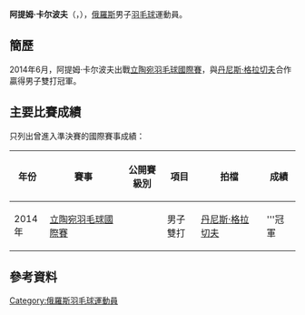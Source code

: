 {{noteTA|G1=Badminton}}
{{Infobox 羽球選手
| playername              = 阿提姆·卡尔波夫<br />{{lang|ru|Артем Карпов}}<br /><small>({{lang|en|Artem Karpov}})</small>
| image                   = 
| size                    = 
| caption                 = 
| birth_name              = 
| date_of_birth           = {{birth_date_and_age|1986|9|23}}
| place_of_birth          = 
| height                  = 
| weight                  = 
| event                   = 男子單打、男子雙打
| country                 = {{RUS}}
| years_started           =
| handedness              = 
| coach                   = 
| highest_ranking         = 第237位（男單）
| date_of_highest_ranking = 2013年4月4日 <ref name="ranking">{{en}}[http://bwfcontent.tournamentsoftware.com/ranking/player.aspx?id=12463&player=109062 BWF World Ranking - Ranking of Artem KARPOV (65360)] {{Wayback|url=http://bwfcontent.tournamentsoftware.com/ranking/player.aspx?id=12463&player=109062 |date=20180126201705 }}</ref>
| current_ranking         = 第451位（男單）
| date_of_current_ranking = 2016年12月8日<ref>{{en}}[http://bwfcontent.tournamentsoftware.com/ranking/category.aspx?id=12404&category=472 BWF World Ranking - BWF世界排名榜 (12/8/2016) - Men's singles] {{Wayback|url=http://bwfcontent.tournamentsoftware.com/ranking/category.aspx?id=12404&category=472 |date=20181001132822 }}</ref>
| played                  = 18勝–19負（男單）<br/>4勝–6負（男雙）<br/>0勝–1負（混雙）
| titles                  = 
| bwf_profile             = 5FE55309-C021-4756-8446-C629ABEA3877
| bwf_id                  = 65360
| updated                 = 2016年12月9日
}}
{{MedalTableTop}}
{{MedalSport | 男子[[羽毛球|羽毛球]]}}
{{MedalCountry | {{RUS}}}}
{{MedalBottom}}
'''阿提姆·卡尔波夫'''（{{lang-ru|'''Артем Карпов'''}}，{{bd|1986年|9月23日||}}），[[俄羅斯|俄羅斯]]男子[[羽毛球|羽毛球]]運動員。

== 簡歷 ==
2014年6月，阿提姆·卡尔波夫出戰[[2014年立陶宛羽毛球國際賽|立陶宛羽毛球國際賽]]，與[[丹尼斯·格拉切夫|丹尼斯·格拉切夫]]合作贏得男子雙打冠軍。

==主要比賽成績==
只列出曾進入準決賽的國際賽事成績：
{| class=wikitable style="text-align:center; font-size:small;" 
!width="50"|年份
!width="180"|賽事
!width="80"|公開賽級別
!width="60"|項目
!width="150"|拍檔
!width="50"|成績
|-
!rowspan="1"|2014年
|[[2014年立陶宛羽毛球國際賽|立陶宛羽毛球國際賽]]
|{{BWFFS}}
|男子雙打
|[[丹尼斯·格拉切夫|丹尼斯·格拉切夫]]
|bgcolor="gold"|'''冠軍
|}
{{BWF賽事級別索引}}

== 參考資料 ==
{{Reflist}}

{{DEFAULTSORT:Karpov, Artem}}
[[Category:俄羅斯羽毛球運動員|Category:俄羅斯羽毛球運動員]]